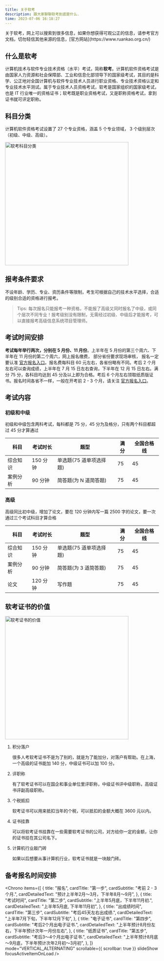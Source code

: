 ```yaml
---
title: 关于软考
description: 跟大家聊聊软考到底是什么.
time: 2023-07-06 16:18:27
---
```


<Callout type="success">
关于软考，网上可以搜索到很多信息，如果你想获得可观公正的信息，请参考官方文档，切勿轻信其他来源的信息，[官方网站](https://www.ruankao.org.cn/)

</Callout>

## 什么是软考

计算机技术与软件专业技术资格（水平）考试，简称**软考**。计算机软件资格考试是由国家人力资源和社会保障部、工业和信息化部领导下的国家级考试，其目的是科学、公正地对全国计算机与软件专业技术人员进行职业资格、专业技术资格认定和专业技术水平测试。属于专业技术人员资格考试，软考是国家组织的国家级考试，也是 IT 行业唯一的资格证书；软考既是职业资格考试，又是职称资格考试，拿到证书就可评定职称。

## 科目分类

计算机软件资格考试设置了 27 个专业资格，涵盖 5 个专业领域， 3 个级别层次（初级、中级、高级）。

<Image src="/ruankao.png" height="404" alt="软考科目分类" priority={true} />

## 报考条件要求

不设年龄、学历、专业、资历条件等限制，考生可根据自己的技术水平选择，合适的级别合适的资格进行报考。

> Tips: 每次报名只能报考一种资格，不能报了高级又同时报名了中级，或同个层次不同专业！报考级别没有限制，无需经过初级、中级后才能报考，可以直接报考高级信息系统项目管理师。

## 考试时间安排

**考试每年举行两次，分别在 5 月份、11 月份**。上半年在 5 月份的第三个周六、下半年在 11 月份的第二个周六，网上报名缴费， 部分省份要求现场审核， 报名一定要认准 [官方报名入口](https://www.ruankao.org.cn/)。报名费每科目 60 元左右，各省份略有不同。考后 2 个月左右可以查询成绩，上半年在 7 月 15 日左右查询，下半年在 12 月 15 日左右。满分 75 分，各科目均达到 45 分及以上即为合格。考后 6 个月左右领取纸质版证书。报名时间各省不一样，一般在开考前 2 - 3 个月，请关注 [官方报名入口](https://www.ruankao.org.cn/)。

## 考试内容

### 初级和中级

初级和中级包含两科考试，每科都是 75 分，45 分为及格分，只有两个科目都超过 45 分才算通过

| 科目     | 考试时长 | 题型                    | 满分 | 全国合格线 |
| -------- | -------- | ----------------------- | ---- | ---------- |
| 综合知识 | 150 分钟 | 单选题(75 道单项选择题) | 75   | 45         |
| 案例分析 | 90 分钟  | 简答题(为 N 道简答题)   | 75   | 45         |

### 高级

高级同比初中级，增加了论文，要在 120 分钟内写一篇 2500 字的论文，要一次通过三个考试科目才算合格

| 科目     | 考试时长 | 题型                    | 满分 | 全国合格线 |
| -------- | -------- | ----------------------- | ---- | ---------- |
| 综合知识 | 150 分钟 | 单选题(75 道单项选择题) | 75   | 45         |
| 案例分析 | 90 分钟  | 简答题(为 3 道简答题)   | 75   | 45         |
| 论文     | 120 分钟 | 写作题                  | 75   | 45         |

## 软考证书的价值

<Image
  src="/ruankao-cert.png"
  height="404"
  alt="软考证书的价值"
  priority={true}
/>

1. 积分落户

   很多人考软考证书不是为了别的，就是为了能加分，对落户有帮助。在上海，一个高级的证书能加 140 分，中级证书可以加 100 分。

2. 评职称

   有了软考证书可以在国企和事业单位里评职称，中级证书评中级职称，高级证书评副高级职称。

3. 个税抵扣

   软考证书可以用来抵扣当年的个税，可以抵扣的金额大概在 3600 元以内。

4. 证书挂靠

   可以将软考证书挂靠在一些需要软考证书的公司，对方给你一定的金额，让你的证书挂在其公司名下。

5. 计算机行业敲门砖

   如果以后想要从事计算机行业，软考证书就是一块敲门砖。

## 备考报名时间安排

<Chrono
  items={[
    {
      title: "报名",
      cardTitle: "第一步",
      cardSubtitle: "考前 2 - 3 个月.",
      cardDetailedText: "预计上半年2月～3月，下半年8月～9月",
    },
    {
      title: "考试时间",
      cardTitle: "第二步",
      cardSubtitle: "上半年5月底，下半年11月初.",
      cardDetailedText: "上半年5月底, 下半年11月初",
    },
    {
      title: "出成绩时间",
      cardTitle: "第三步",
      cardSubtitle: "考后45天左右出成绩.",
      cardDetailedText: "上半年7月下旬，下半年12月下旬",
    },
    {
      title: "电子证书",
      cardTitle: "第四步",
      cardSubtitle: "考后2个月出电子证书.",
      cardDetailedText: "上半年预计8月份左右，下半年预计次年一月份左右",
    },
    {
      title: "纸质证书",
      cardTitle: "第五步",
      cardSubtitle: "考后3～4个月出电子证书.",
      cardDetailedText: "上半年预计8月底～9月底，下半年预计次年2月初～3月初",
    },
  ]}
  mode="VERTICAL_ALTERNATING"
  scrollable={{ scrollbar: true }}
  slideShow
  focusActiveItemOnLoad
/>
